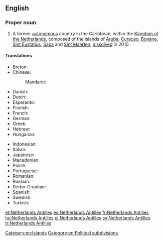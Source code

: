 ==English==
{{slim-wikipedia|lang=en}}

===Proper noun===
{{en-proper noun|head=[[Netherlands]] [[Antilles]]}}

# A former [[autonomous]] country in the Caribbean, within the [[Kingdom of the Netherlands]], composed of the islands of [[Aruba]], [[Curaçao]], [[Bonaire]], [[Sint Eustatius]], [[Saba]] and [[Sint Maarten]], [[dissolve]]d in 2010.

====Translations====
{{trans-top|former autonomous territory}}
* Breton: {{t-|br|Antilhez nederlandat}}
* Chinese:
*: Mandarin: {{t|cmn|荷属安的列斯}}
* Danish: {{t-|da|Nederlandske Antiller|p}}
* Dutch: {{t+|nl|Nederlandse Antillen|p}}
* Esperanto: {{t-|eo|Nederlandaj Antiloj}}
* Finnish: {{t-|fi|Alankomaiden Antillit}}
* French: {{t+|fr|Antilles néerlandaises|p}}
* German: {{t+|de|Niederländische Antillen|p}}
* Greek: {{t+|el|Ολλανδικές Αντίλλες|f|p|sc=Grek}}
* Hebrew: {{t-|he|האנטילים ההולנדיים|tr=ha-Antilim ha-Holandiyim|sc=Hebr}}
* Hungarian: {{t+|hu|Holland Antillák}}
{{trans-mid}}
* Indonesian: {{t-|id|Antilles Belanda}}
* Italian: {{t-|it|Antille olandesi|p}}
* Japanese: {{t-|ja|オランダ領アンティル|tr=oranda-ryō antiru|sc=Jpan}}
* Macedonian: {{t-|mk|Холандски Антили|p|tr=Hólandski Antíli}}
* Polish: {{t+|pl|Antyle Holenderskie}}
* Portuguese: {{t+|pt|Antilhas Neerlandesas|p}}
* Romanian: {{t-|ro|Antilele Olandeze|f|p}}
* Russian: {{t-|ru|Антильские острова|tr=Antiljskie ostrova|sc=Cyrl}}
* Serbo-Croatian: {{t-|sh|Nizozemski Antili|m|p}}
* Spanish: {{t+|es|Antillas Neerlandesas|p}}
* Swedish: {{t+|sv|Nederländska Antillerna|p}}
* Turkish: {{t+|tr|Hollanda Antilleri}}
{{trans-bottom}}

[[Category:en:Islands]]
[[Category:en:Political subdivisions]]

[[et:Netherlands Antilles]]
[[es:Netherlands Antilles]]
[[fr:Netherlands Antilles]]
[[hu:Netherlands Antilles]]
[[pl:Netherlands Antilles]]
[[sv:Netherlands Antilles]]
[[tr:Netherlands Antilles]]